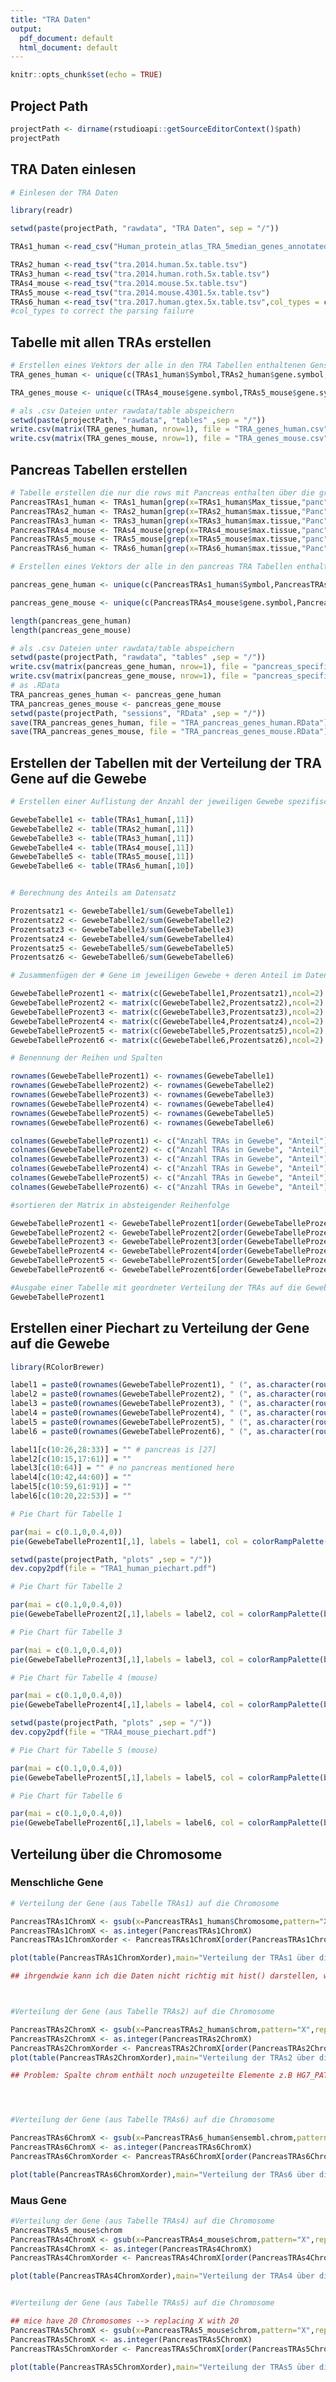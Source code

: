 ```yaml
---
title: "TRA Daten"
output:
  pdf_document: default
  html_document: default
---
```


```r
knitr::opts_chunk$set(echo = TRUE)
```


## Project Path
```r
projectPath <- dirname(rstudioapi::getSourceEditorContext()$path)
projectPath
```


## TRA Daten einlesen

```r
# Einlesen der TRA Daten

library(readr)

setwd(paste(projectPath, "rawdata", "TRA Daten", sep = "/"))

TRAs1_human <-read_csv("Human_protein_atlas_TRA_5median_genes_annotated.tsv")

TRAs2_human <-read_tsv("tra.2014.human.5x.table.tsv")
TRAs3_human <-read_tsv("tra.2014.human.roth.5x.table.tsv")
TRAs4_mouse <-read_tsv("tra.2014.mouse.5x.table.tsv")
TRAs5_mouse <-read_tsv("tra.2014.mouse.4301.5x.table.tsv")
TRAs6_human <-read_tsv("tra.2017.human.gtex.5x.table.tsv",col_types = cols(ensembl.chrom=col_character()))
#col_types to correct the parsing failure

```

## Tabelle mit allen TRAs erstellen
```r
# Erstellen eines Vektors der alle in den TRA Tabellen enthaltenen Gensymbole enthält
TRA_genes_human <- unique(c(TRAs1_human$Symbol,TRAs2_human$gene.symbol,TRAs6_human$ensembl.symbol))

TRA_genes_mouse <- unique(c(TRAs4_mouse$gene.symbol,TRAs5_mouse$gene.symbol))

# als .csv Dateien unter rawdata/table abspeichern
setwd(paste(projectPath, "rawdata", "tables" ,sep = "/"))
write.csv(matrix(TRA_genes_human, nrow=1), file = "TRA_genes_human.csv", row.names = FALSE)
write.csv(matrix(TRA_genes_mouse, nrow=1), file = "TRA_genes_mouse.csv", row.names = FALSE)

```

## Pancreas Tabellen erstellen

```r

# Tabelle erstellen die nur die rows mit Pancreas enthalten über die grep Funktion
PancreasTRAs1_human <- TRAs1_human[grep(x=TRAs1_human$Max_tissue,"panc"),]
PancreasTRAs2_human <- TRAs2_human[grep(x=TRAs2_human$max.tissue,"Panc"),]
PancreasTRAs3_human <- TRAs3_human[grep(x=TRAs3_human$max.tissue,"Panc"),]
PancreasTRAs4_mouse <- TRAs4_mouse[grep(x=TRAs4_mouse$max.tissue,"panc"),]
PancreasTRAs5_mouse <- TRAs5_mouse[grep(x=TRAs5_mouse$max.tissue,"panc"),]
PancreasTRAs6_human <- TRAs6_human[grep(x=TRAs6_human$max.tissue,"Panc"),]

```


```r
# Erstellen eines Vektors der alle in den pancreas TRA Tabellen enthaltenen Gensymbole enthält

pancreas_gene_human <- unique(c(PancreasTRAs1_human$Symbol,PancreasTRAs2_human$gene.symbol,PancreasTRAs6_human$ensembl.symbol))

pancreas_gene_mouse <- unique(c(PancreasTRAs4_mouse$gene.symbol,PancreasTRAs5_mouse$gene.symbol))

length(pancreas_gene_human)
length(pancreas_gene_mouse)

# als .csv Dateien unter rawdata/table abspeichern
setwd(paste(projectPath, "rawdata", "tables" ,sep = "/"))
write.csv(matrix(pancreas_gene_human, nrow=1), file = "pancreas_specific_genes_human.csv", row.names = FALSE)
write.csv(matrix(pancreas_gene_mouse, nrow=1), file = "pancreas_specific_genes_mouse.csv", row.names = FALSE)
# as .RData
TRA_pancreas_genes_human <- pancreas_gene_human
TRA_pancreas_genes_mouse <- pancreas_gene_mouse
setwd(paste(projectPath, "sessions", "RData" ,sep = "/"))
save(TRA_pancreas_genes_human, file = "TRA_pancreas_genes_human.RData")
save(TRA_pancreas_genes_mouse, file = "TRA_pancreas_genes_mouse.RData")
```

## Erstellen der Tabellen mit der Verteilung der TRA Gene auf die Gewebe

```r

# Erstellen einer Auflistung der Anzahl der jeweiligen Gewebe spezifischer Gene mithilfe der table function

GewebeTabelle1 <- table(TRAs1_human[,11])
GewebeTabelle2 <- table(TRAs2_human[,11])
GewebeTabelle3 <- table(TRAs3_human[,11])
GewebeTabelle4 <- table(TRAs4_mouse[,11])
GewebeTabelle5 <- table(TRAs5_mouse[,11])
GewebeTabelle6 <- table(TRAs6_human[,10])


# Berechnung des Anteils am Datensatz

Prozentsatz1 <- GewebeTabelle1/sum(GewebeTabelle1)
Prozentsatz2 <- GewebeTabelle2/sum(GewebeTabelle2)
Prozentsatz3 <- GewebeTabelle3/sum(GewebeTabelle3)
Prozentsatz4 <- GewebeTabelle4/sum(GewebeTabelle4)
Prozentsatz5 <- GewebeTabelle5/sum(GewebeTabelle5)
Prozentsatz6 <- GewebeTabelle6/sum(GewebeTabelle6)

# Zusammenfügen der # Gene im jeweiligen Gewebe + deren Anteil im Datensatz

GewebeTabelleProzent1 <- matrix(c(GewebeTabelle1,Prozentsatz1),ncol=2)
GewebeTabelleProzent2 <- matrix(c(GewebeTabelle2,Prozentsatz2),ncol=2)
GewebeTabelleProzent3 <- matrix(c(GewebeTabelle3,Prozentsatz3),ncol=2)
GewebeTabelleProzent4 <- matrix(c(GewebeTabelle4,Prozentsatz4),ncol=2)
GewebeTabelleProzent5 <- matrix(c(GewebeTabelle5,Prozentsatz5),ncol=2)
GewebeTabelleProzent6 <- matrix(c(GewebeTabelle6,Prozentsatz6),ncol=2)

# Benennung der Reihen und Spalten

rownames(GewebeTabelleProzent1) <- rownames(GewebeTabelle1)
rownames(GewebeTabelleProzent2) <- rownames(GewebeTabelle2)
rownames(GewebeTabelleProzent3) <- rownames(GewebeTabelle3)
rownames(GewebeTabelleProzent4) <- rownames(GewebeTabelle4)
rownames(GewebeTabelleProzent5) <- rownames(GewebeTabelle5)
rownames(GewebeTabelleProzent6) <- rownames(GewebeTabelle6)

colnames(GewebeTabelleProzent1) <- c("Anzahl TRAs in Gewebe", "Anteil")
colnames(GewebeTabelleProzent2) <- c("Anzahl TRAs in Gewebe", "Anteil")
colnames(GewebeTabelleProzent3) <- c("Anzahl TRAs in Gewebe", "Anteil")
colnames(GewebeTabelleProzent4) <- c("Anzahl TRAs in Gewebe", "Anteil")
colnames(GewebeTabelleProzent5) <- c("Anzahl TRAs in Gewebe", "Anteil")
colnames(GewebeTabelleProzent6) <- c("Anzahl TRAs in Gewebe", "Anteil")

#sortieren der Matrix in absteigender Reihenfolge

GewebeTabelleProzent1 <- GewebeTabelleProzent1[order(GewebeTabelleProzent1[,1],decreasing=TRUE),]
GewebeTabelleProzent2 <- GewebeTabelleProzent2[order(GewebeTabelleProzent2[,1],decreasing=TRUE),]
GewebeTabelleProzent3 <- GewebeTabelleProzent3[order(GewebeTabelleProzent3[,1],decreasing=TRUE),]
GewebeTabelleProzent4 <- GewebeTabelleProzent4[order(GewebeTabelleProzent4[,1],decreasing=TRUE),]
GewebeTabelleProzent5 <- GewebeTabelleProzent5[order(GewebeTabelleProzent5[,1],decreasing=TRUE),]
GewebeTabelleProzent6 <- GewebeTabelleProzent6[order(GewebeTabelleProzent6[,1],decreasing=TRUE),]

#Ausgabe einer Tabelle mit geordneter Verteilung der TRAs auf die Gewebe
GewebeTabelleProzent1

```

## Erstellen einer Piechart zu Verteilung der Gene auf die Gewebe

```r
library(RColorBrewer)

label1 = paste0(rownames(GewebeTabelleProzent1), " (", as.character(round(GewebeTabelleProzent1[,"Anteil"],3)*100), "%)")
label2 = paste0(rownames(GewebeTabelleProzent2), " (", as.character(round(GewebeTabelleProzent2[,"Anteil"],3)*100), "%)")
label3 = paste0(rownames(GewebeTabelleProzent3), " (", as.character(round(GewebeTabelleProzent3[,"Anteil"],3)*100), "%)")
label4 = paste0(rownames(GewebeTabelleProzent4), " (", as.character(round(GewebeTabelleProzent4[,"Anteil"],3)*100), "%)")
label5 = paste0(rownames(GewebeTabelleProzent5), " (", as.character(round(GewebeTabelleProzent5[,"Anteil"],3)*100), "%)")
label6 = paste0(rownames(GewebeTabelleProzent6), " (", as.character(round(GewebeTabelleProzent6[,"Anteil"],3)*100), "%)")

label1[c(10:26,28:33)] = "" # pancreas is [27]
label2[c(10:15,17:61)] = ""
label3[c(10:64)] = "" # no pancreas mentioned here
label4[c(10:42,44:60)] = ""
label5[c(10:59,61:91)] = ""
label6[c(10:20,22:53)] = ""

# Pie Chart für Tabelle 1

par(mai = c(0.1,0,0.4,0))
pie(GewebeTabelleProzent1[,1], labels = label1, col = colorRampPalette(brewer.pal(9,"Blues"))(9)[9:1], cex = 0.45, radius = 0.95, clockwise = TRUE, border = FALSE, main = "TRA expression in human tissues")

setwd(paste(projectPath, "plots" ,sep = "/"))
dev.copy2pdf(file = "TRA1_human_piechart.pdf")

# Pie Chart für Tabelle 2

par(mai = c(0.1,0,0.4,0))
pie(GewebeTabelleProzent2[,1],labels = label2, col = colorRampPalette(brewer.pal(9,"Blues"))(9)[9:1], cex = 0.45, radius = 0.95, clockwise = TRUE, border = FALSE, main = "TRA expression in human tissues")

# Pie Chart für Tabelle 3

par(mai = c(0.1,0,0.4,0))
pie(GewebeTabelleProzent3[,1],labels = label3, col = colorRampPalette(brewer.pal(9,"Blues"))(9)[9:1], cex = 0.45, radius = 0.95, clockwise = TRUE, border = FALSE, main = "TRA expression in human tissues")

# Pie Chart für Tabelle 4 (mouse)

par(mai = c(0.1,0,0.4,0))
pie(GewebeTabelleProzent4[,1],labels = label4, col = colorRampPalette(brewer.pal(9,"Blues"))(9)[9:1], cex = 0.45, radius = 0.95, clockwise = TRUE, border = FALSE, main = "TRA expression in mouse tissues")

setwd(paste(projectPath, "plots" ,sep = "/"))
dev.copy2pdf(file = "TRA4_mouse_piechart.pdf")

# Pie Chart für Tabelle 5 (mouse)

par(mai = c(0.1,0,0.4,0))
pie(GewebeTabelleProzent5[,1],labels = label5, col = colorRampPalette(brewer.pal(9,"Blues"))(9)[9:1], cex = 0.45, radius = 0.95, clockwise = TRUE, border = FALSE, main = "TRA expression in mouse tissues")

# Pie Chart für Tabelle 6

par(mai = c(0.1,0,0.4,0))
pie(GewebeTabelleProzent6[,1],labels = label6, col = colorRampPalette(brewer.pal(9,"Blues"))(9)[9:1], cex = 0.45, radius = 0.95, clockwise = TRUE, border = FALSE, main = "TRA expression in human tissues")

```


## Verteilung über die Chromosome


### Menschliche Gene

```r
# Verteilung der Gene (aus Tabelle TRAs1) auf die Chromosome

PancreasTRAs1ChromX <- gsub(x=PancreasTRAs1_human$Chromosome,pattern="X",replacement="23")
PancreasTRAs1ChromX <- as.integer(PancreasTRAs1ChromX)
PancreasTRAs1ChromXorder <- PancreasTRAs1ChromX[order(PancreasTRAs1ChromX)]

plot(table(PancreasTRAs1ChromXorder),main="Verteilung der TRAs1 über die Chromosomen",xlab="Chromosom")

## ihrgendwie kann ich die Daten nicht richtig mit hist() darstellen, wenn mit table verglichen kommt es zu einer falschen Aufzählung



#Verteilung der Gene (aus Tabelle TRAs2) auf die Chromosome

PancreasTRAs2ChromX <- gsub(x=PancreasTRAs2_human$chrom,pattern="X",replacement="23")
PancreasTRAs2ChromX <- as.integer(PancreasTRAs2ChromX)
PancreasTRAs2ChromXorder <- PancreasTRAs2ChromX[order(PancreasTRAs2ChromX)]
plot(table(PancreasTRAs2ChromXorder),main="Verteilung der TRAs2 über die Chromosomen",xlab="Chromosom")

## Problem: Spalte chrom enthält noch unzugeteilte Elemente z.B HG7_PATCH --> werden bis jetzt noch zu NAs umgewandelt




#Verteilung der Gene (aus Tabelle TRAs6) auf die Chromosome

PancreasTRAs6ChromX <- gsub(x=PancreasTRAs6_human$ensembl.chrom,pattern="X",replacement="23")
PancreasTRAs6ChromX <- as.integer(PancreasTRAs6ChromX)
PancreasTRAs6ChromXorder <- PancreasTRAs6ChromX[order(PancreasTRAs6ChromX)]

plot(table(PancreasTRAs6ChromXorder),main="Verteilung der TRAs6 über die Chromosomen",xlab="Chromosom")

```



### Maus Gene

```r
#Verteilung der Gene (aus Tabelle TRAs4) auf die Chromosome
PancreasTRAs5_mouse$chrom
PancreasTRAs4ChromX <- gsub(x=PancreasTRAs4_mouse$chrom,pattern="X",replacement="20")
PancreasTRAs4ChromX <- as.integer(PancreasTRAs4ChromX)
PancreasTRAs4ChromXorder <- PancreasTRAs4ChromX[order(PancreasTRAs4ChromX)]

plot(table(PancreasTRAs4ChromXorder),main="Verteilung der TRAs4 über die Chromosomen",xlab="Chromosom")


#Verteilung der Gene (aus Tabelle TRAs5) auf die Chromosome

## mice have 20 Chromosomes --> replacing X with 20
PancreasTRAs5ChromX <- gsub(x=PancreasTRAs5_mouse$chrom,pattern="X",replacement="20")
PancreasTRAs5ChromX <- as.integer(PancreasTRAs5ChromX)
PancreasTRAs5ChromXorder <- PancreasTRAs5ChromX[order(PancreasTRAs5ChromX)]

plot(table(PancreasTRAs5ChromXorder),main="Verteilung der TRAs5 über die Chromosomen",xlab="Chromosom")

```



